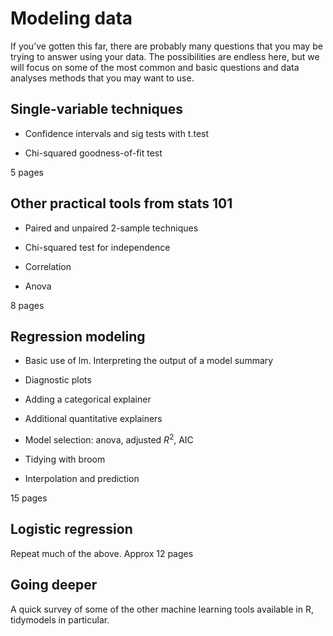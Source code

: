 # Modeling data

If you've gotten this far, there are probably many questions that you may be trying to answer using your data. The possibilities are endless here, but we will focus on some of the most common and basic questions and data analyses methods that you may want to use.

## Single-variable techniques

-   Confidence intervals and sig tests with t.test

-   Chi-squared goodness-of-fit test

5 pages

## Other practical tools from stats 101

-   Paired and unpaired 2-sample techniques

-   Chi-squared test for independence

-   Correlation

-   Anova

8 pages

## Regression modeling

-   Basic use of lm. Interpreting the output of a model summary

-   Diagnostic plots

-   Adding a categorical explainer

-   Additional quantitative explainers

-   Model selection: anova, adjusted $R^2$, AIC

-   Tidying with broom

-   Interpolation and prediction

15 pages

## Logistic regression

Repeat much of the above. Approx 12 pages

## Going deeper

A quick survey of some of the other machine learning tools available in R, tidymodels in particular.
